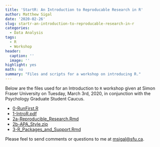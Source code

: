 ```yaml
---
title: 'StartR: An Introduction to Reproducable Research in R'
author: Matthew Sigal
date: '2020-02-26'
slug: startr-an-introduction-to-reproducable-research-in-r
categories:
  - Data Analysis
tags:
  - R
  - Workshop
header:
  caption: ''
  image: ''
highlight: yes
math: no
summary: "Files and scripts for a workshop on introducing R."
---
```


Below are the files used for an Introduction to `R` workshop given at Simon Fraser University on Tuesday, March 3rd, 2020, in conjunction with the Psychology Graduate Student Caucus.

* [0-RunFirst.R](http://www.matthewsigal.com/StartR/0-RunFirst.R)
* [1-IntroR.pdf](http://www.matthewsigal.com/StartR/1-IntroR.pdf)
* [2a-Reproducible_Research.Rmd](http://www.matthewsigal.com/StartR/2a-Reproducible_Research.Rmd)
* [2b-APA_Style.zip](http://www.matthewsigal.com/StartR/2b-APA_Style.zip)
* [3-R_Packages_and_Support.Rmd](http://www.matthewsigal.com/StartR/3-R_Packages_and_Support.Rmd)

Please feel to send comments or questions to me at [msigal@sfu.ca](mailto:msigal@sfu.ca).